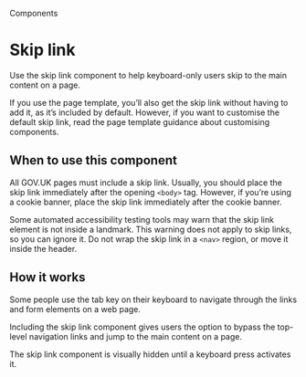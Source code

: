 
<Meta title="Components/Skip link" />

<Hint>Components</Hint>

# Skip link

Use the skip link component to help keyboard-only users skip to the main content on a page.

<Canvas of={SkipLinkStories.primary} />

If you use the page template, you’ll also get the skip link without having to add it, as it’s included by default. However, if you want to customise the default skip link, read the page template guidance about customising components.

## When to use this component

All GOV.UK pages must include a skip link. Usually, you should place the skip link immediately after the opening `<body>` tag. However, if you’re using a cookie banner, place the skip link immediately after the cookie banner.

Some automated accessibility testing tools may warn that the skip link element is not inside a landmark. This warning does not apply to skip links, so you can ignore it. Do not wrap the skip link in a `<nav>` region, or move it inside the header.

## How it works

Some people use the tab key on their keyboard to navigate through the links and form elements on a web page.

Including the skip link component gives users the option to bypass the top-level navigation links and jump to the main content on a page.

The skip link component is visually hidden until a keyboard press activates it.

<Canvas of={SkipLinkStories.primary} />

<GovScript />
